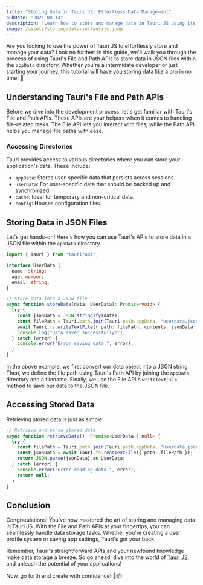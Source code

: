 ```yaml
---
title: "Storing Data in Tauri JS: Effortless Data Management"
pubDate: "2021-08-14"
description: "Learn how to store and manage data in Tauri JS using its File and Path APIs. Explore easy-to-follow steps with code examples to save data in JSON files within the appData directory"
image: /assets/storing-data-in-taurijs.jpeg
---
```



Are you looking to use the power of Tauri JS to effortlessly store and manage your data? Look no further! In this guide, we'll walk you through the process of using Tauri's File and Path APIs to store data in JSON files within the `appData` directory. Whether you're a intermidate developer or just starting your journey, this tutorial will have you storing data like a pro in no time! 🚀

## Understanding Tauri's File and Path APIs

Before we dive into the development process, let's get familiar with Tauri's File and Path APIs. These APIs are your helpers when it comes to handling file-related tasks. The File API lets you interact with files, while the Path API helps you manage file paths with ease.

### Accessing Directories

Tauri provides access to various directories where you can store your application's data. These include:

- `appData`: Stores user-specific data that persists across sessions.
- `userData`: For user-specific data that should be backed up and synchronized.
- `cache`: Ideal for temporary and non-critical data.
- `config`: Houses configuration files.

## Storing Data in JSON Files

Let's get hands-on! Here's how you can use Tauri's APIs to store data in a JSON file within the `appData` directory.

```typescript
import { Tauri } from "tauri/api";

interface UserData {
  name: string;
  age: number;
  email: string;
}

// Store data into a JSON file
async function storeData(data: UserData): Promise<void> {
  try {
    const jsonData = JSON.stringify(data);
    const filePath = Tauri.path.join(Tauri.path.appData, "userdata.json");
    await Tauri.fs.writeTextFile({ path: filePath, contents: jsonData });
    console.log("Data saved successfully!");
  } catch (error) {
    console.error("Error saving data:", error);
  }
}
```

<Ad />

In the above example, we first convert our data object into a JSON string. Then, we define the file path using Tauri's Path API by joining the `appData` directory and a filename. Finally, we use the File API's `writeTextFile` method to save our data to the JSON file.

## Accessing Stored Data

Retrieving stored data is just as simple:

```typescript
// Retrieve and parse stored data
async function retrieveData(): Promise<UserData | null> {
  try {
    const filePath = Tauri.path.join(Tauri.path.appData, "userdata.json");
    const jsonData = await Tauri.fs.readTextFile({ path: filePath });
    return JSON.parse(jsonData) as UserData;
  } catch (error) {
    console.error("Error reading data:", error);
    return null;
  }
}
```

## Conclusion

Congratulations! You've now mastered the art of storing and managing data in Tauri JS. With the File and Path APIs at your fingertips, you can seamlessly handle data storage tasks. Whether you're creating a user profile system or saving app settings, Tauri's got your back.

Remember, Tauri's straightforward APIs and your newfound knowledge make data storage a breeze. So go ahead, dive into the world of [Tauri JS](https://tauri.app/v1/api/js/fs/), and unleash the potential of your applications!

Now, go forth and create with confidence! 🎉📦
